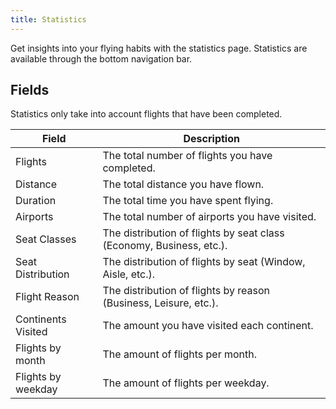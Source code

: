 ```yaml
---
title: Statistics
---
```


Get insights into your flying habits with the statistics page.
Statistics are available through the bottom navigation bar.

## Fields

<Callout>
  Statistics only take into account flights that have been completed.
</Callout>

| Field              | Description                                                          |
| ------------------ | -------------------------------------------------------------------- |
| Flights            | The total number of flights you have completed.                      |
| Distance           | The total distance you have flown.                                   |
| Duration           | The total time you have spent flying.                                |
| Airports           | The total number of airports you have visited.                       |
| Seat Classes       | The distribution of flights by seat class (Economy, Business, etc.). |
| Seat Distribution  | The distribution of flights by seat (Window, Aisle, etc.).           |
| Flight Reason      | The distribution of flights by reason (Business, Leisure, etc.).     |
| Continents Visited | The amount you have visited each continent.                          |
| Flights by month   | The amount of flights per month.                                     |
| Flights by weekday | The amount of flights per weekday.                                   |
